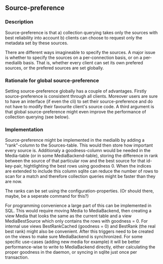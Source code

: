 == Source-preference ==

=== Description ===

Source-preference is that a) collection querying takes only the sources with best reliability into account b) clients can choose to request only the metadata set by these sources.

There are different ways imagineable to specify the sources. A major issue is whether to specify the sources on a per-connection basis, or on a per-medialib basis. That is, whether every client can set its own prefered sources, or the prefered sources are set globally.

=== Rationale for global source-preference ===

Setting source-preference globally has a couple of advantages. Firstly source-preference is consistent through all clients. Moreover users are sure to have an interface (if even the cli) to set their source-preference and do not have to modify their favourite client's source code. A third argument is that global source-preference might even improve the performance of collection querying (see below).

=== Implementation ===

Source-preference might be implemented in the medialib by adding a "rank"-column to the Sources-table. This would then store how important every source is. Additionaly a goodness-column would be needed in the Media-table (or in some MediaBackend-table), storing the difference in rank between the source of that particular row and the best source for that id-key-pair, hightlighting the best rows using goodness 0. When the indices are extended to include this column sqlite can reduce the number of rows to scan for a match and therefore collection queries might be faster than they are now.

The ranks can be set using the configuration-properties. (Or should there, maybe, be a seperate command for this?)

For programming convenience a large part of this can be implemented in SQL. This would require moving Media to MediaBackend, then creating a view Media that looks the same as the current table and a view MediaBestSource which only contains the rows with goodness = 0. For internal use views BestRankCached (goodness = 0) and BestRank (the real best rank) might also be convenient. After this triggers need to be created on the views to make sure MediaBackend is synchronized. For some specific use-cases (adding new media for example) it will be better performance-wise to write to MediaBackend directly, either calculating the proper goodness in the daemon, or syncing in sqlite just once per transaction.